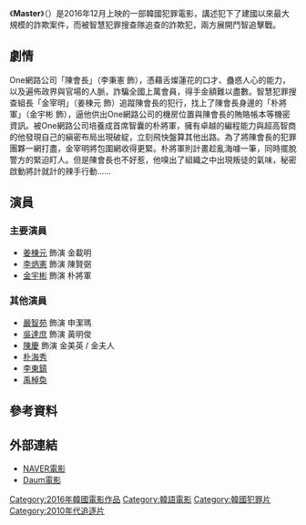 {{noteTA 
|T=zh-hans:金融决战;zh-tw:偷天對決;zh-hk:Master;
|1=zh-hans:金融决战;zh-tw:偷天對決;zh-hk:Master;
}}

{{Infobox Film
|片名        = Master 
|電影原名    = {{lang|ko|마스터}}
|圖像        = Master (韓國).jpg
|圖像說明    = 
|導演        = 趙義石
|監製        = 
|製片        = 
|編劇        = 
|主演        = {{ubl|[[姜棟元|姜棟元]]|[[李炳憲|李炳憲]]|[[金宇彬|金宇彬]]}}
|分級        = 
|副標題      = 
|主題曲      = 
|片頭曲      = 
|片尾曲      = 
|配樂        =
|攝影        = 
|剪輯        = 
|製片商      = CJ Entertainment
|發行商      = 
|上映日期    = {{flagicon|KOR}}2016年12月21日<br>{{flagicon|HK}}2017年1月12日<br>{{flagicon|TWN}}2017年1月13日
|發行日期    =
|片長        = 143mins
|產地        = {{KOR}}<br/>{{PHL}}
|語言        = [[韓語|韓語]]
|官方網站    = 
|預算        = 
|票房        = 
|中國大陸片名= 
|香港片名    = MASTER
|新馬片名    = 
|臺灣片名    = 偷天對決
|sarft_id    = <!-- 公映許可號碼 -->
|amg_id      = <!-- AMG（All Media Guide）ID -->
|imdb_id     = <!-- IMDB（互聯網電影數據庫）ID -->
}}
《'''Master'''》（{{lang-ko|마스터}}）是2016年12月上映的一部韓國犯罪電影，講述犯下了建國以來最大規模的詐欺案件，而被智慧犯罪搜查隊追查的詐欺犯，兩方展開鬥智追擊戰。

== 劇情 == 
One網路公司「陳會長」（李秉憲 飾），憑藉舌燦蓮花的口才、蠱惑人心的能力，以及遍佈政界與官場的人脈，詐騙全國上萬會員，得手金額難以盡數。智慧犯罪搜查組長「金宰明」（姜棟元 飾）追蹤陳會長的犯行，找上了陳會長身邊的「朴將軍」（金宇彬 飾），逼他供出One網路公司的機房位置與陳會長的賄賂帳本等機密資訊。被One網路公司培養成首席智囊的朴將軍，擁有卓越的編程能力與超高智商的他發現自己的縝密布局出現破綻，立刻飛快盤算其他出路。為了將陳會長的犯罪團夥一網打盡，金宰明將包圍網收得更緊。朴將軍則計畫趁亂海噱一筆，同時擺脫警方的緊迫盯人。但是陳會長也不好惹，他嗅出了組織之中出現叛徒的氣味，秘密啟動將計就計的辣手行動……

== 演員 ==
=== 主要演員 ===
*[[姜棟元|姜棟元]] 飾演 金載明
*[[李炳憲|李炳憲]] 飾演 陳賢弼
*[[金宇彬|金宇彬]] 飾演 朴將軍

=== 其他演員 ===
*[[嚴智苑|嚴智苑]] 飾演 申潔瑪
*[[吳達庶|吳達庶]] 飾演 黃明俊
*[[陳慶_(南韓)|陳慶]] 飾演 金美英 / 金夫人
*[[朴海秀|朴海秀]]
*[[李東鎮|李東鎮]] 
*[[禹棹奐|禹棹奐]]

== 參考資料 ==
{{reflist}}

== 外部連結 ==
*[http://movie.naver.com/movie/bi/mi/basic.nhn?code=145162 NAVER電影] {{Wayback|url=http://movie.naver.com/movie/bi/mi/basic.nhn?code=145162 |date=20200909061024 }}{{ko}}
*[http://movie.daum.net/moviedb/main?movieId=99826 Daum電影] {{Wayback|url=http://movie.daum.net/moviedb/main?movieId=99826 |date=20201125202938 }}{{ko}}

[[Category:2016年韓國電影作品|Category:2016年韓國電影作品]]
[[Category:韓語電影|Category:韓語電影]]
[[Category:韓國犯罪片|Category:韓國犯罪片]]
[[Category:2010年代追逐片|Category:2010年代追逐片]]
